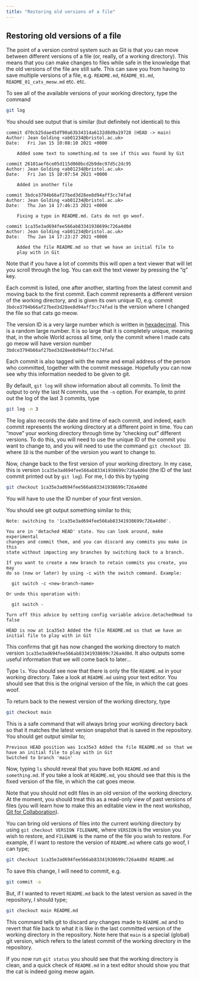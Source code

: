 ```yaml
---
title: "Restoring old versions of a file"
---
```



## Restoring old versions of a file

The point of a version control system such as Git is that you can move between different versions of a file (or, really, of a working directory). This means that you can make changes to files while safe in the knowledge that the old versions of the file are still safe. This can save you from having to save multiple versions of a file, e.g. `README.md`, `README_01.md`, `README_01_cats_meow.md` etc. etc.

To see all of the available versions of your working directory, type the command

```.bash
git log
```

You should see output that is similar (but definitely not identical) to this

```
commit d70cb25dae45df90a63b34314a6132d8d9a19728 (HEAD -> main)
Author: Jean Golding <ab01234@bristol.ac.uk>
Date:   Fri Jan 15 10:08:10 2021 +0000

    Added some text to something.md to see if this was found by Git

commit 26101aef6ce05d115d060bcd2b9dec97d5c2dc95
Author: Jean Golding <ab01234@bristol.ac.uk>
Date:   Fri Jan 15 10:07:54 2021 +0000

    Added in another file

commit 3bdce3794b66af27bed3d28ee8d94aff3cc74fad
Author: Jean Golding <ab01234@bristol.ac.uk>
Date:   Thu Jan 14 17:46:23 2021 +0000

    Fixing a typo in README.md. Cats do not go woof.

commit 1ca35e3ad694fee566ab83341938699c726a4d0d
Author: Jean Golding <ab01234@bristol.ac.uk>
Date:   Thu Jan 14 17:23:27 2021 +0000

    Added the file README.md so that we have an initial file to
    play with in Git
```

Note that if you have a lot of commits this will open a text viewer that will let you scroll through the log. You can exit the text viewer by pressing the "q" key.

Each commit is listed, one after another, starting from the latest commit and moving back to the first commit. Each commit represents a different version of the working directory, and is given its own unique ID, e.g. commit `3bdce3794b66af27bed3d28ee8d94aff3cc74fad` is the version where I changed the file so that cats go meow.

The version ID is a very large number which is written in [hexadecimal](https://en.wikipedia.org/wiki/Hexadecimal). This is a random large number. It is so large that it is completely unique, meaning that, in the whole World across all time, only the commit where I made cats go meow will have version number `3bdce3794b66af27bed3d28ee8d94aff3cc74fad`.

Each commit is also tagged with the name and email address of the person who committed, together with the commit message. Hopefully you can now see why this information needed to be given to git.

By default, `git log` will show information about all commits. To limit the output to only the last N commits, use the `-n` option. For example, to print out the log of the last 3 commits, type

```.bash
git log -n 3
```

The log also records the date and time of each commit, and indeed, each commit represents the working directory at a different point in time. You can “move” your working directory through time by “checking out” different versions. To do this, you will need to use the unique ID of the commit you want to change to, and you will need to use the command `git checkout ID`. where `ID` is the number of the version you want to change to.

Now, change back to the first version of your working directory. In my case, this is version `1ca35e3ad694fee566ab83341938699c726a4d0d` (the ID of the last commit printed out by `git log`). For me, I do this by typing

```.bash
git checkout 1ca35e3ad694fee566ab83341938699c726a4d0d
```

You will have to use the ID number of your first version.

You should see git output something similar to this;

```
Note: switching to '1ca35e3ad694fee566ab83341938699c726a4d0d'.

You are in 'detached HEAD' state. You can look around, make experimental
changes and commit them, and you can discard any commits you make in this
state without impacting any branches by switching back to a branch.

If you want to create a new branch to retain commits you create, you may
do so (now or later) by using -c with the switch command. Example:

  git switch -c <new-branch-name>

Or undo this operation with:

  git switch -

Turn off this advice by setting config variable advice.detachedHead to false

HEAD is now at 1ca35e3 Added the file README.md so that we have an initial file to play with in Git
```

This confirms that git has now changed the working directory to match version `1ca35e3ad694fee566ab83341938699c726a4d0d`. It also outputs some useful information that we will come back to later...

Type `ls`. You should see now that there is only the file `README.md` in your working directory. Take a look at `README.md` using your text editor. You should see that this is the original version of the file, in which the cat goes woof.

To return back to the newest version of the working directory, type

```.bash
git checkout main
```

This is a safe command that will always bring your working directory back so that it matches the latest version snapshot that is saved in the repository. You should get output similar to;

```
Previous HEAD position was 1ca35e3 Added the file README.md so that we have an initial file to play with in Git
Switched to branch 'main'
```

Now, typing `ls` should reveal that you have both `README.md` and `something.md`. If you take a look at `README.md`, you should see that this is the fixed version of the file, in which the cat goes meow.

Note that you should not edit files in an old version of the working directory. At the moment, you should treat this as a read-only view of past versions of files (you will learn how to make this an editable view in the next workshop, [Git for Collaboration](https://chryswoods.com/git_collaboration)).

You can bring old versions of files into the current working directory by using `git checkout VERSION FILENAME`, where `VERSION` is the version you wish to restore, and `FILENAME` is the name of the file you wish to restore. For example, if I want to restore the version of `README.md` where cats go woof, I can type;

```.bash
git checkout 1ca35e3ad694fee566ab83341938699c726a4d0d README.md
```

To save this change, I will need to commit, e.g.

```.bash
git commit -a
```

But, if I wanted to revert `README.md` back to the latest version as saved in the repository, I should type;

```.bash
git checkout main README.md
```

This command tells git to discard any changes made to `README.md` and to revert that file back to what it is like in the last committed version of the working directory in the repository. Note here that `main` is a special (global) git version, which refers to the latest commit of the working directory in the repository.

If you now run `git status` you should see that the working directory is clean, and a quick check of `README.md` in a text editor should show you that the cat is indeed going meow again.

